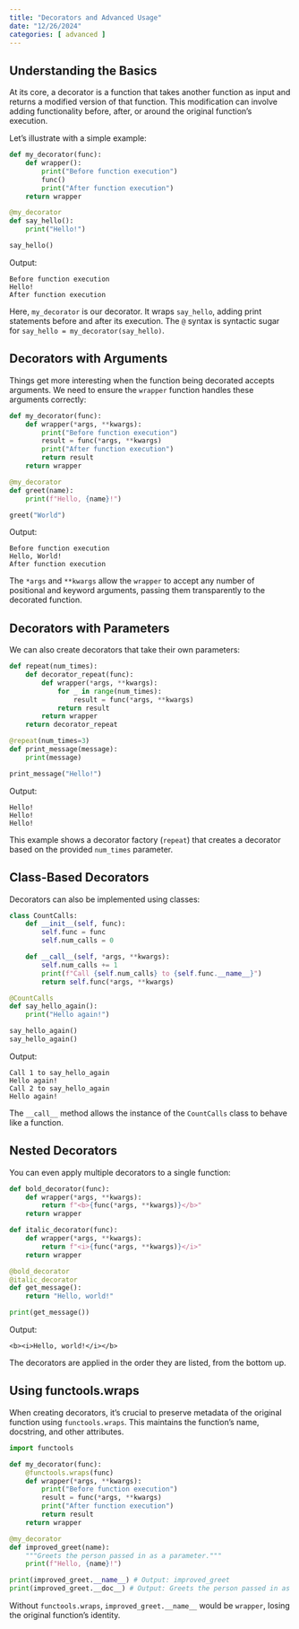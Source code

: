 ```yaml
---
title: "Decorators and Advanced Usage"
date: "12/26/2024"
categories: [ advanced ]
---
```


## Understanding the Basics

At its core, a decorator is a function that takes another function as input and returns a modified version of that function. This modification can involve adding functionality before, after, or around the original function's execution.

Let's illustrate with a simple example:

```python
def my_decorator(func):
    def wrapper():
        print("Before function execution")
        func()
        print("After function execution")
    return wrapper

@my_decorator
def say_hello():
    print("Hello!")

say_hello()
```

Output:

```
Before function execution
Hello!
After function execution
```

Here, `my_decorator` is our decorator. It wraps `say_hello`, adding print statements before and after its execution. The `@` syntax is syntactic sugar for `say_hello = my_decorator(say_hello)`.


## Decorators with Arguments

Things get more interesting when the function being decorated accepts arguments.  We need to ensure the `wrapper` function handles these arguments correctly:

```python
def my_decorator(func):
    def wrapper(*args, **kwargs):
        print("Before function execution")
        result = func(*args, **kwargs)
        print("After function execution")
        return result
    return wrapper

@my_decorator
def greet(name):
    print(f"Hello, {name}!")

greet("World")
```

Output:

```
Before function execution
Hello, World!
After function execution
```

The `*args` and `**kwargs` allow the `wrapper` to accept any number of positional and keyword arguments, passing them transparently to the decorated function.


## Decorators with Parameters

We can also create decorators that take their own parameters:

```python
def repeat(num_times):
    def decorator_repeat(func):
        def wrapper(*args, **kwargs):
            for _ in range(num_times):
                result = func(*args, **kwargs)
            return result
        return wrapper
    return decorator_repeat

@repeat(num_times=3)
def print_message(message):
    print(message)

print_message("Hello!")
```

Output:

```
Hello!
Hello!
Hello!
```

This example shows a decorator factory (`repeat`) that creates a decorator based on the provided `num_times` parameter.


##  Class-Based Decorators

Decorators can also be implemented using classes:

```python
class CountCalls:
    def __init__(self, func):
        self.func = func
        self.num_calls = 0

    def __call__(self, *args, **kwargs):
        self.num_calls += 1
        print(f"Call {self.num_calls} to {self.func.__name__}")
        return self.func(*args, **kwargs)

@CountCalls
def say_hello_again():
    print("Hello again!")

say_hello_again()
say_hello_again()
```

Output:

```
Call 1 to say_hello_again
Hello again!
Call 2 to say_hello_again
Hello again!
```

The `__call__` method allows the instance of the `CountCalls` class to behave like a function.


##  Nested Decorators

You can even apply multiple decorators to a single function:

```python
def bold_decorator(func):
    def wrapper(*args, **kwargs):
        return f"<b>{func(*args, **kwargs)}</b>"
    return wrapper

def italic_decorator(func):
    def wrapper(*args, **kwargs):
        return f"<i>{func(*args, **kwargs)}</i>"
    return wrapper

@bold_decorator
@italic_decorator
def get_message():
    return "Hello, world!"

print(get_message())
```

Output:

```
<b><i>Hello, world!</i></b>
```

The decorators are applied in the order they are listed, from the bottom up.


##  Using functools.wraps

When creating decorators, it’s crucial to preserve metadata of the original function using `functools.wraps`.  This maintains the function's name, docstring, and other attributes.

```python
import functools

def my_decorator(func):
    @functools.wraps(func)
    def wrapper(*args, **kwargs):
        print("Before function execution")
        result = func(*args, **kwargs)
        print("After function execution")
        return result
    return wrapper

@my_decorator
def improved_greet(name):
    """Greets the person passed in as a parameter."""
    print(f"Hello, {name}!")

print(improved_greet.__name__) # Output: improved_greet
print(improved_greet.__doc__) # Output: Greets the person passed in as a parameter.
```

Without `functools.wraps`,  `improved_greet.__name__` would be `wrapper`, losing the original function's identity.

